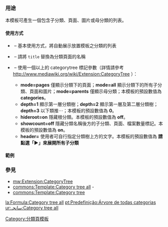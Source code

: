 {{Documentation subpage}}
=== 用途 ===
本模板可產生一個包含子分類、頁面、圖片或母分類的列表。

==== 使用方式 ====
* {{tlx|category tree all}}&nbsp;– 基本使用方式，將自動展示放置模板之分類的列表
* {{tlx|category tree all|<code>title</code>}}&nbsp;– 請將 <code>title</code> 替換為分類頁面的名稱
* {{tlx|category tree all|2=mode=categories、pages、all、parents|3=depth=0、1⋯|4=hideroot=on 或 off|5=showcount=on 或 off|7=header=使用者自定標題}}&nbsp;– 使用一個以上的 categorytree 標記參數（詳情請參考 http://www.mediawiki.org/wiki/Extension:CategoryTree ）：
** '''mode=pages''' 僅顯示分類下的頁面；'''mode=all''' 顯示分類下的所有子分類、頁面和圖片；'''mode=parents''' 僅顯示母分類；本模板的預設數值為 '''categories'''。
** '''depth=1''' 顯示第一層分類樹；'''depth=2''' 顯示第一層及第二層分類樹；'''depth=3''' 以下類推⋯；本模板的預設數值為 '''0'''。
** '''hideroot=on''' 隱藏根分類。本模板的預設數值為 '''off'''。
** '''showcount=off''' 隱藏分類名稱後方的子分類、頁面、檔案數量標記。本模板的預設數值為 '''on'''。
** '''header=''' 使用者可自行指定分類樹上方的文字。本模板的預設數值為 '''請點選「►」來展開所有子分類'''

==== 範例 ====
{{category tree all|天文学}}
{{category tree all|天文学|mode=all}}

=== 參見 ===
* [[mw:Extension:CategoryTree]]
* [[commons:Template:Category tree all]] - {{tl|category tree all}}
* [[commons:Template:Category tree]]
<includeonly>
<!-- CATEGORIES AND INTERWIKIS HERE, THANKS -->
[[Category:分類頁模板]]

[[la:Formula:Category tree all]]
[[pt:Predefinição:Árvore de todas categorias]]
[[ur:سانچہ:Category tree all]]
</includeonly>